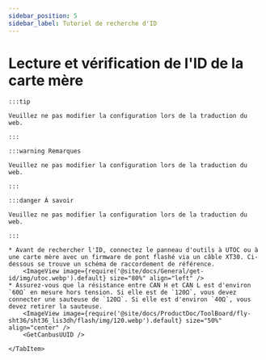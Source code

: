 ```yaml
---
sidebar_position: 5
sidebar_label: Tutoriel de recherche d'ID
---
```









# Lecture et vérification de l'ID de la carte mère

    :::tip

    Veuillez ne pas modifier la configuration lors de la traduction du web.

    :::

    :::warning Remarques

    Veuillez ne pas modifier la configuration lors de la traduction du web.

    :::

    :::danger À savoir

    Veuillez ne pas modifier la configuration lors de la traduction du web.

    :::

<Tabs>
    <TabItem value="can" label="Obtention de l'UUID CANBus">

    * Avant de rechercher l'ID, connectez le panneau d'outils à UTOC ou à une carte mère avec un firmware de pont flashé via un câble XT30. Ci-dessous se trouve un schéma de raccordement de référence.
        <ImageView image={require('@site/docs/General/get-id/img/utoc.webp').default} size="80%" align="left" />   
    * Assurez-vous que la résistance entre CAN H et CAN L est d'environ `60Ω` en mesure hors tension. Si elle est de `120Ω`, vous devez connecter une sauteuse de `120Ω`. Si elle est d'environ `40Ω`, vous devez retirer la sauteuse.
        <ImageView image={require('@site/docs/ProductDoc/ToolBoard/fly-sht36/sht36_lis3dh/flash/img/120.webp').default} size="50%" align="center" />    
        <GetCanbusUUID />

    </TabItem>
</Tabs>

